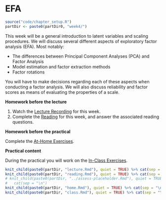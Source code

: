 # EFA

```r
source("code/chapter_setup.R")
partDir <- paste0(partDir0, "week4/")
```

This week will be a general introduction to latent variables and scaling 
procedures. We will discuss several different aspects of exploratory factor 
analysis (EFA). Most notably:

- The differences between Principal Component Analyses (PCA) and Factor Analysis
- Model estimation and factor extraction methods
- Factor rotations

You will have to make decisions regarding each of these aspects when conducting
a factor analysis. We will also discuss reliability and factor scores as means 
of evaluating the properties of a scale.

**Homework before the lecture**

1. Watch the [Lecture Recording](lecture-3.html) for this week.
1. Complete the [Reading](reading-3.html) for this week, and answer the 
associated reading questions.
<!-- 1. Complete the [Formative Assessment](formative-assessment-3.html) for this week. -->

**Homework before the practical**

Complete the [At-Home Exercises](at-home-exercises-3.html). 

**Practical content**

During the practical you will work on the [In-Class Exercises](in-class-exercises-3.html).

```r
knit_child(paste0(partDir, "lecture.Rmd"), quiet = TRUE) %>% cat(sep = "\n")
knit_child(paste0(partDir, "reading.Rmd"), quiet = TRUE) %>% cat(sep = "\n")
# knit_child(paste0(partDir, "../assess-placeholder.Rmd"), quiet = TRUE) %>%
#   cat(sep = "\n")
knit_child(paste0(partDir, "home.Rmd"), quiet = TRUE) %>% cat(sep = "\n")
knit_child(paste0(partDir, "class.Rmd"), quiet = TRUE) %>% cat(sep = "\n")
```
